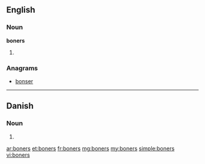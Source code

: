 ==English==

===Noun===
'''boners'''

# {{plural of|boner}}

===Anagrams===
* [[bonser#English|bonser]]

----

==Danish==

===Noun===
{{head|da|noun form|g=c}}

# {{form of|genitive plural indefinite|bon|lang=da}}

[[ar:boners]]
[[et:boners]]
[[fr:boners]]
[[mg:boners]]
[[my:boners]]
[[simple:boners]]
[[vi:boners]]